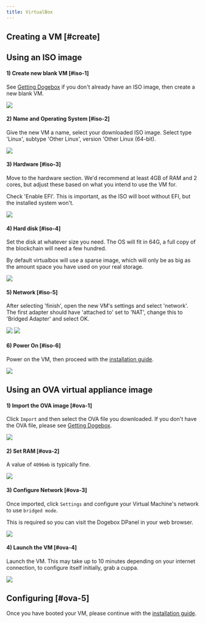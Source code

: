 ```yaml
---
title: VirtualBox
---
```


## Creating a VM [#create]

## Using an ISO image

#### 1) Create new blank VM [#iso-1]

See [Getting Dogebox](/docs/usage/getting-dogebox) if you don't already have an ISO image, then create a new blank VM.

![](../../../../../public/static/image/docs/virtualbox/vb-iso-1.png)

#### 2) Name and Operating System [#iso-2]

Give the new VM a name, select your downloaded ISO image.  Select type 'Linux', subtype 'Other Linux', version 'Other Linux (64-bit).

![](../../../../../public/static/image/docs/virtualbox/vb-iso-2.png)

#### 3) Hardware [#iso-3]

Move to the hardware section.  We'd recommend at least 4GB of RAM and 2 cores, but adjust these based on what you intend to use the VM for.

Check 'Enable EFI'.  This is important, as the ISO will boot without EFI, but the installed system won't.

![](../../../../../public/static/image/docs/virtualbox/vb-iso-3.png)

#### 4) Hard disk [#iso-4]

Set the disk at whatever size you need.  The OS will fit in 64G, a full copy of the blockchain will need a few hundred.

By default virtualbox will use a sparse image, which will only be as big as the amount space you have used on your real storage.

![](../../../../../public/static/image/docs/virtualbox/vb-iso-4.png)

#### 5) Network [#iso-5]

After selecting 'finish', open the new VM's settings and select 'network'.  The first adapter should have 'attached to' set to 'NAT', change this to 'Bridged Adapter' and select OK.

![](../../../../../public/static/image/docs/virtualbox/vb-iso-5.png)
![](../../../../../public/static/image/docs/virtualbox/vb-iso-6.png)

#### 6) Power On [#iso-6]

Power on the VM, then proceed with the [installation guide](/docs/usage/setup/access).

![](../../../../../public/static/image/docs/virtualbox/vb-iso-7.png)


## Using an OVA virtual appliance image

#### 1) Import the OVA image [#ova-1]

Click `Import` and then select the OVA file you downloaded. If you don't have the OVA file, please see [Getting Dogebox](/docs/usage/getting-dogebox).

![](../../../../../public/static/image/docs/virtualbox/vb1.png)

#### 2) Set RAM [#ova-2]

A value of `4096mb` is typically fine.

![](../../../../../public/static/image/docs/virtualbox/vb2.png)

#### 3) Configure Network [#ova-3]

Once imported, click `Settings` and configure your Virtual Machine's network to use `bridged mode`.

This is required so you can visit the Dogebox DPanel in your web browser.

![](../../../../../public/static/image/docs/virtualbox/vb3.png)

#### 4) Launch the VM [#ova-4]

Launch the VM. This may take up to 10 minutes depending on your internet connection, to configure itself initially, grab a cuppa.

![](../../../../../public/static/image/docs/virtualbox/vb4.png)

## Configuring [#ova-5]

Once you have booted your VM, please continue with the [installation guide](/docs/usage/setup/access).
